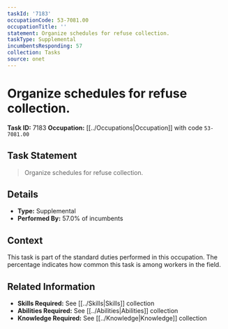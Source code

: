 ```yaml
---
taskId: '7183'
occupationCode: 53-7081.00
occupationTitle: ''
statement: Organize schedules for refuse collection.
taskType: Supplemental
incumbentsResponding: 57
collection: Tasks
source: onet
---
```

# Organize schedules for refuse collection.

**Task ID:** 7183
**Occupation:** [[../Occupations|Occupation]] with code `53-7081.00`

## Task Statement

> Organize schedules for refuse collection.

## Details

- **Type:** Supplemental
- **Performed By:** 57.0% of incumbents

## Context

This task is part of the standard duties performed in this occupation. The percentage indicates how common this task is among workers in the field.

## Related Information

- **Skills Required:** See [[../Skills|Skills]] collection
- **Abilities Required:** See [[../Abilities|Abilities]] collection
- **Knowledge Required:** See [[../Knowledge|Knowledge]] collection
